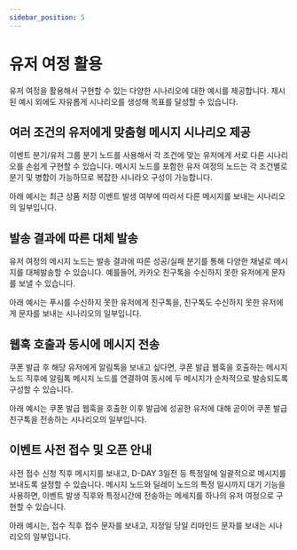```yaml
---
sidebar_position: 5
---
```


# 유저 여정 활용

유저 여정을 활용해서 구현할 수 있는 다양한 시나리오에 대한 예시를 제공합니다. 제시된 예시 외에도 자유롭게 시나리오를 생성해 목표를 달성할 수 있습니다.

## 여러 조건의 유저에게 맞춤형 메시지 시나리오 제공

이벤트 분기/유저 그룹 분기 노드를 사용해서 각 조건에 맞는 유저에게 서로 다른 시나리오를 손쉽게 구현할 수 있습니다.
메시지 노드를 포함한 유저 여정의 노드는 각 조건별로 분기 및 병합이 가능하므로 복잡한 시니라오 구성이 가능합니다.

아래 예시는 최근 상품 저장 이벤트 발생 여부에 따라서 다른 메시지를 보내는 시나리오의 일부입니다.

## 발송 결과에 따른 대체 발송

유저 여정의 메시지 노드는 발송 결과에 따른 성공/실패 분기를 통해 다양한 채널로 메시지를 대체발송할 수 있습니다.
예를들어, 카카오 친구톡을 수신하지 못한 유저에게 문자를 보낼 수 있습니다.

아래 예시는 푸시를 수신하지 못한 유저에게 친구톡을, 친구톡도 수신하지 못한 유저에게 문자를 보내는 시나리오의 일부입니다.

## 웹훅 호출과 동시에 메시지 전송

쿠폰 발급 후 해당 유저에게 알림톡을 보내고 싶다면, 쿠폰 발급 웹훅을 호출하는 메시지 노드 직후에 알림톡 메시지 노드를 연결하여
동시에 두 메시지가 순차적으로 발송되도록 구성할 수 있습니다.

아래 예시는 쿠폰 발급 웹훅을 호출한 이후 발급에 성공한 유저에 대해 곧이어 쿠폰 발급 친구톡을 전송하는 시나리오의 일부입니다.

## 이벤트 사전 접수 및 오픈 안내

사전 접수 신청 직후 메시지를 보내고, D-DAY 3일전 등 특정일에 일괄적으로 메시지를 보내도록 설정할 수 있습니다.
메시지 노드와 딜레이 노드의 특정 일시까지 대기 기능을 사용하면, 이벤트 발생 직후와 특정시간에 전송하는 메세지를 하나의 유저 여정으로 구현할 수 있습니다.

아래 예시는, 접수 직후 접수 문자를 보내고, 지정일 당일 리마인드 문자를 보내는 시나리오의 일부입니다.
